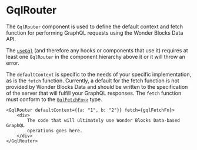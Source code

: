 
<Meta
    title="Packages / Data / Exports / GqlRouter"
    component={GqlRouter}
/>

# GqlRouter

The `GqlRouter` component is used to define the default context and fetch function for performing GraphQL requests using the Wonder Blocks Data API.

The <a href="./?path=/docs/packages-data-exports-usegql--docs">`useGql`</a> (and therefore any hooks or components that use it) requires at least one `GqlRouter` in the component hierarchy above it or it will throw an error.

The `defaultContext` is specific to the needs of your specific implementation, as is the `fetch` function. Currently, a default for the fetch function is not provided by Wonder Blocks Data and should be written to the specification of the server that will fulfill your GraphQL responses. The `fetch` function must conform to the <a href="./?path=/docs/packages-data-types-gqlfetchfn--docs">`GqlFetchFn<>`</a> type.

```tsx
<GqlRouter defaultContext={{a: "1", b: "2"}} fetch={gqlFetchFn}>
    <div>
        The code that will ultimately use Wonder Blocks Data-based GraphQL
        operations goes here.
    </div>
</GqlRouter>
```
